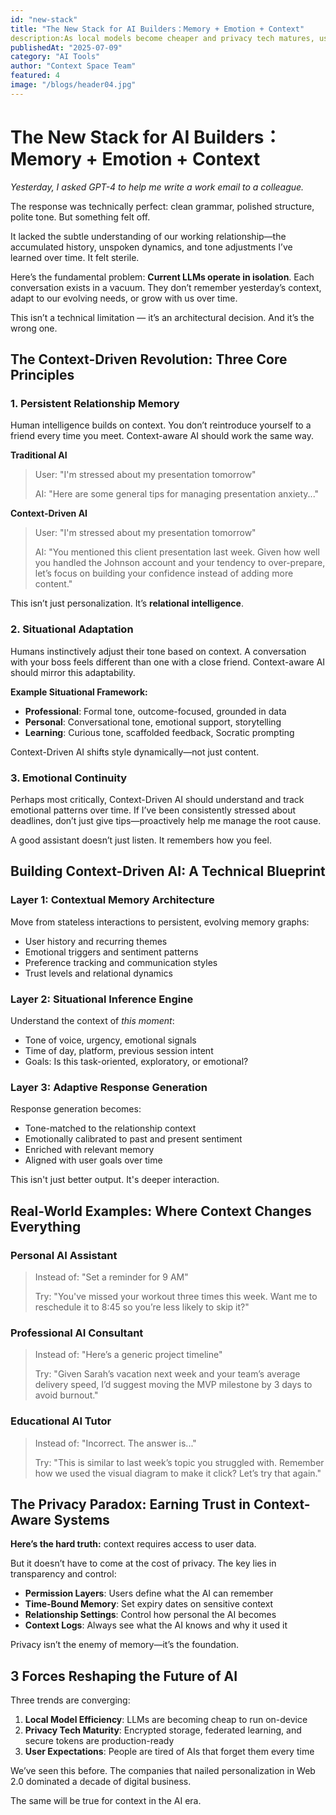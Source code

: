 ```yaml
---
id: "new-stack"
title: "The New Stack for AI Builders：Memory + Emotion + Context"
description:As local models become cheaper and privacy tech matures, user expectations are shifting toward AI that feels more human. "
publishedAt: "2025-07-09"
category: "AI Tools"
author: "Context Space Team"
featured: 4
image: "/blogs/header04.jpg"
---
```


# The New Stack for AI Builders：Memory + Emotion + Context

*Yesterday, I asked GPT-4 to help me write a work email to a colleague.*

The response was technically perfect: clean grammar, polished structure, polite tone. But something felt off.

It lacked the subtle understanding of our working relationship—the accumulated history, unspoken dynamics, and tone adjustments I’ve learned over time. It felt sterile.

Here’s the fundamental problem: **Current LLMs operate in isolation**. Each conversation exists in a vacuum. They don’t remember yesterday’s context, adapt to our evolving needs, or grow with us over time.

This isn’t a technical limitation — it’s an architectural decision. And it’s the wrong one.

## The Context-Driven Revolution: Three Core Principles

### 1. Persistent Relationship Memory

Human intelligence builds on context. You don’t reintroduce yourself to a friend every time you meet. Context-aware AI should work the same way.

**Traditional AI**

> User: "I'm stressed about my presentation tomorrow"
>
> AI: "Here are some general tips for managing presentation anxiety..."

**Context-Driven AI**

> User: "I'm stressed about my presentation tomorrow"
>
> AI: "You mentioned this client presentation last week. Given how well you handled the Johnson account and your tendency to over-prepare, let’s focus on building your confidence instead of adding more content."

This isn’t just personalization. It’s **relational intelligence**.


### 2. Situational Adaptation

Humans instinctively adjust their tone based on context. A conversation with your boss feels different than one with a close friend. Context-aware AI should mirror this adaptability.

**Example Situational Framework:**

* **Professional**: Formal tone, outcome-focused, grounded in data
* **Personal**: Conversational tone, emotional support, storytelling
* **Learning**: Curious tone, scaffolded feedback, Socratic prompting

Context-Driven AI shifts style dynamically—not just content.


### 3. Emotional Continuity

Perhaps most critically, Context-Driven AI should understand and track emotional patterns over time. If I’ve been consistently stressed about deadlines, don’t just give tips—proactively help me manage the root cause.

A good assistant doesn’t just listen. It remembers how you feel.


## Building Context-Driven AI: A Technical Blueprint

### Layer 1: Contextual Memory Architecture

Move from stateless interactions to persistent, evolving memory graphs:

* User history and recurring themes
* Emotional triggers and sentiment patterns
* Preference tracking and communication styles
* Trust levels and relational dynamics


### Layer 2: Situational Inference Engine

Understand the context of *this moment*:

* Tone of voice, urgency, emotional signals
* Time of day, platform, previous session intent
* Goals: Is this task-oriented, exploratory, or emotional?


### Layer 3: Adaptive Response Generation

Response generation becomes:

* Tone-matched to the relationship context
* Emotionally calibrated to past and present sentiment
* Enriched with relevant memory
* Aligned with user goals over time

This isn't just better output. It's deeper interaction.



## Real-World Examples: Where Context Changes Everything

### Personal AI Assistant

> Instead of: "Set a reminder for 9 AM"
>
> Try: "You've missed your workout three times this week. Want me to reschedule it to 8:45 so you’re less likely to skip it?"



### Professional AI Consultant

> Instead of: "Here’s a generic project timeline"
>
> Try: "Given Sarah’s vacation next week and your team’s average delivery speed, I’d suggest moving the MVP milestone by 3 days to avoid burnout."



### Educational AI Tutor

> Instead of: "Incorrect. The answer is..."
>
> Try: "This is similar to last week’s topic you struggled with. Remember how we used the visual diagram to make it click? Let’s try that again."


## The Privacy Paradox: Earning Trust in Context-Aware Systems

**Here’s the hard truth:** context requires access to user data.

But it doesn’t have to come at the cost of privacy. The key lies in transparency and control:

* **Permission Layers**: Users define what the AI can remember
* **Time-Bound Memory**: Set expiry dates on sensitive context
* **Relationship Settings**: Control how personal the AI becomes
* **Context Logs**: Always see what the AI knows and why it used it

Privacy isn’t the enemy of memory—it’s the foundation.


## 3 Forces Reshaping the Future of AI

Three trends are converging:

1. **Local Model Efficiency**: LLMs are becoming cheap to run on-device
2. **Privacy Tech Maturity**: Encrypted storage, federated learning, and secure tokens are production-ready
3. **User Expectations**: People are tired of AIs that forget them every time

We’ve seen this before. The companies that nailed personalization in Web 2.0 dominated a decade of digital business.

The same will be true for context in the AI era.
